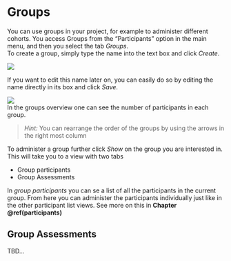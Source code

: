 # Groups {#groups}

You can use groups in your project, for example to administer different cohorts. You access Groups from the “Participants” option in the main menu, and then you select the tab *Groups*.
<br>
To create a group, simply type the name into the text box and click *Create*. 

![](images/groups.png)

If you want to edit this name later on, you can easily do so by editing the name directly in its box and click *Save*.

![](images/GroupsList.png)
<br>
In the groups overview one can see the number of participants in each group.

>*Hint:* You can rearrange the order of the groups by using the arrows in the right most column

To administer a group further click *Show* on the group you are interested in. This will take you to a view with two tabs

- Group participants
- Group Assessments

In *group participants* you can se a list of all the participants in the current group. From here you can administer the participants individually just like in the other participant list views. See more on this in **Chapter \@ref(participants)**

## Group Assessments {#groupassess}

TBD...


